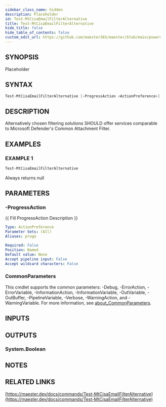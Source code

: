 ```yaml
---
sidebar_class_name: hidden
description: Placeholder
id: Test-MtCisaEmailFilterAlternative
title: Test-MtCisaEmailFilterAlternative
hide_title: false
hide_table_of_contents: false
custom_edit_url: https://github.com/maester365/maester/blob/main/powershell/public/Test-MtCisaEmailFilterAlternative.ps1
---
```


## SYNOPSIS

Placeholder

## SYNTAX

```powershell
Test-MtCisaEmailFilterAlternative [-ProgressAction <ActionPreference>] [<CommonParameters>]
```

## DESCRIPTION

Alternatively chosen filtering solutions SHOULD offer services comparable to Microsoft Defender's Common Attachment Filter.

## EXAMPLES

### EXAMPLE 1

```powershell
Test-MtCisaEmailFilterAlternative
```

Always returns null

## PARAMETERS

### -ProgressAction

\{\{ Fill ProgressAction Description \}\}

```yaml
Type: ActionPreference
Parameter Sets: (All)
Aliases: proga

Required: False
Position: Named
Default value: None
Accept pipeline input: False
Accept wildcard characters: False
```

### CommonParameters

This cmdlet supports the common parameters: -Debug, -ErrorAction, -ErrorVariable, -InformationAction, -InformationVariable, -OutVariable, -OutBuffer, -PipelineVariable, -Verbose, -WarningAction, and -WarningVariable. For more information, see [about_CommonParameters](http://go.microsoft.com/fwlink/?LinkID=113216).

## INPUTS

## OUTPUTS

### System.Boolean

## NOTES

## RELATED LINKS

[https://maester.dev/docs/commands/Test-MtCisaEmailFilterAlternative](https://maester.dev/docs/commands/Test-MtCisaEmailFilterAlternative)
